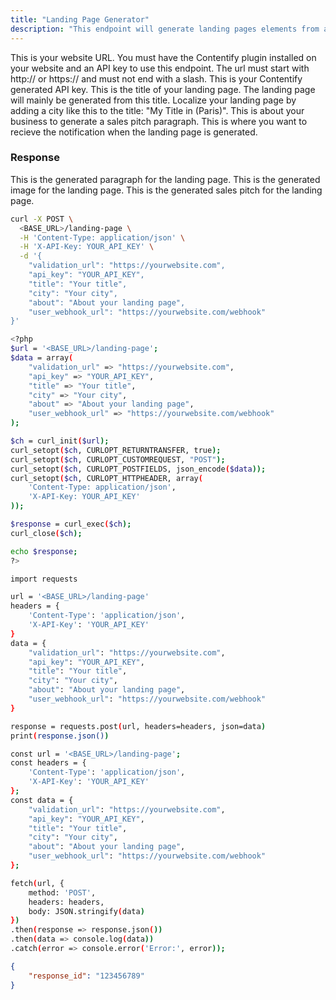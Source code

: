 ```yaml
---
title: "Landing Page Generator"
description: "This endpoint will generate landing pages elements from a given title."
---
```


<ParamField body="validation_url" type="string">
    This is your website URL. You must have the Contentify plugin installed on your website and an API key to use this endpoint.
    The url must start with http:// or https:// and must not end with a slash.
</ParamField>

<ParamField body="api_key" type="string">
    This is your Contentify generated API key. 
</ParamField>

<ParamField body="title" type="string">
    This is the title of your landing page. The landing page will mainly be generated from this title.
</ParamField>

<ParamField body="city" type="string">
    Localize your landing page by adding a city like this to the title: "My Title in (Paris)".
</ParamField>

<ParamField body="about" type="string">
    This is about your business to generate a sales pitch paragraph.
</ParamField>

<ParamField body="user_webhook_url" type="string">
    This is where you want to recieve the notification when the landing page is generated.
</ParamField>

### Response

<ResponseField name="description" type="string">
    This is the generated paragraph for the landing page.
</ResponseField>

<ResponseField name="image" type="string">
    This is the generated image for the landing page.
</ResponseField>

<ResponseField name="pitch" type="string">
    This is the generated sales pitch for the landing page.
</ResponseField>


<RequestExample>

```bash cURL
curl -X POST \
  <BASE_URL>/landing-page \
  -H 'Content-Type: application/json' \
  -H 'X-API-Key: YOUR_API_KEY' \
  -d '{
    "validation_url": "https://yourwebsite.com",
    "api_key": "YOUR_API_KEY",
    "title": "Your title",
    "city": "Your city",
    "about": "About your landing page",
    "user_webhook_url": "https://yourwebsite.com/webhook"
}'

```

```bash PHP
<?php
$url = '<BASE_URL>/landing-page';
$data = array(
    "validation_url" => "https://yourwebsite.com",
    "api_key" => "YOUR_API_KEY",
    "title" => "Your title",
    "city" => "Your city",
    "about" => "About your landing page",
    "user_webhook_url" => "https://yourwebsite.com/webhook"
);

$ch = curl_init($url);
curl_setopt($ch, CURLOPT_RETURNTRANSFER, true);
curl_setopt($ch, CURLOPT_CUSTOMREQUEST, "POST");
curl_setopt($ch, CURLOPT_POSTFIELDS, json_encode($data));
curl_setopt($ch, CURLOPT_HTTPHEADER, array(
    'Content-Type: application/json',
    'X-API-Key: YOUR_API_KEY'
));

$response = curl_exec($ch);
curl_close($ch);

echo $response;
?>


```

```bash Python
import requests

url = '<BASE_URL>/landing-page'
headers = {
    'Content-Type': 'application/json',
    'X-API-Key': 'YOUR_API_KEY'
}
data = {
    "validation_url": "https://yourwebsite.com",
    "api_key": "YOUR_API_KEY",
    "title": "Your title",
    "city": "Your city",
    "about": "About your landing page",
    "user_webhook_url": "https://yourwebsite.com/webhook"
}

response = requests.post(url, headers=headers, json=data)
print(response.json())

```

```bash JavaScript
const url = '<BASE_URL>/landing-page';
const headers = {
    'Content-Type': 'application/json',
    'X-API-Key': 'YOUR_API_KEY'
};
const data = {
    "validation_url": "https://yourwebsite.com",
    "api_key": "YOUR_API_KEY",
    "title": "Your title",
    "city": "Your city",
    "about": "About your landing page",
    "user_webhook_url": "https://yourwebsite.com/webhook"
};

fetch(url, {
    method: 'POST',
    headers: headers,
    body: JSON.stringify(data)
})
.then(response => response.json())
.then(data => console.log(data))
.catch(error => console.error('Error:', error));

```



</RequestExample>

<ResponseExample>

```json Example Response
{
	"response_id": "123456789"
}
```

</ResponseExample>

&nbsp;
#
&nbsp;
#
&nbsp;